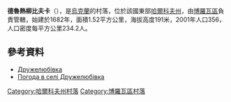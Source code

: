 {{coord|49|15|51|N|37|51|31|E|scale:100000_region:UA|display=title}}

'''德魯熱柳比夫卡'''（{{lang-uk|Дружелюбівка}}），是[[烏克蘭|烏克蘭]]的村落，位於該國東部[[哈爾科夫州|哈爾科夫州]]，由[[博羅瓦區|博羅瓦區]]負責管轄，始建於1682年，面積1.52平方公里，海拔高度191米，2001年人口356，人口密度每平方公里234.2人。

==參考資料==
* [http://gska2.rada.gov.ua/pls/z7502/A005?rdat1=09.01.2009&rf7571=32473 Дружелюбівка]{{dead link|date=2018年2月 |bot=InternetArchiveBot |fix-attempted=yes }}
* [http://weather.in.ua/ua/har'kovskaja/7309 Погода в селі Дружелюбівка] {{Wayback|url=http://weather.in.ua/ua/har'kovskaja/7309 |date=20160323025850 }}

{{DEFAULTSORT:Дружелюбівка}}
[[Category:哈爾科夫州村落|Category:哈爾科夫州村落]]
[[Category:博羅瓦區村落|Category:博羅瓦區村落]]


{{Kharkiv-geo-stub}}